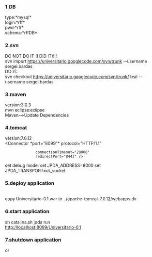 ===1.DB===
type:*mysql*<br>
login:*rff*<br>
pwd:*rff*<br>
schema:*rffDB*<br>

===2.svn===

DO NOT DO IT (I DID IT)!!!<br>
svn import https://universitario.googlecode.com/svn/trunk --username sergei.bardas<br>

DO IT:<br>
svn checkout https://universitario.googlecode.com/svn/trunk/ teal --username sergei.bardas 

===3.maven===
version:3.0.3<br>
mvn eclipse:eclipse<br>
Maven-->Update Dependencies<br>

===4.tomcat===
version:7.0.12<br>
<Connector *port="8099"* protocol="HTTP/1.1" 
               connectionTimeout="20000" 
               redirectPort="8443" />

set debug mode:
set JPDA_ADDRESS=8000
set JPDA_TRANSPORT=dt_socket

===5.deploy application===
{{{mvn clean install -Dmaven.test.skip=true}}}<br>
copy Universitario-0.1.war to ../apache-tomcat-7.0.12/webapps dir


===6.start application===

sh catalina.sh jpda run<br>
http://localhost:8099/Universitario-0.1


===7.shutdown application===

{{{CTR-C}}} or {{{sh shutdown.sh}}}